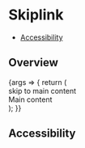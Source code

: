 
<Meta title="Components/SkipLink" component={SkipLink} />

# Skiplink

- [Accessibility](#accessibility)

## Overview

<Canvas>
  <Story name="default">
    {args => {
      return (
        <div>
          <SkipLink id="main">skip to main content</SkipLink>
          <main id="main" tabindex="-1" style={{paddingBottom: '5em'}}>
            Main content
          </main>
        </div>
      );
    }}
  </Story>
</Canvas>

## Accessibility

<SkipLinkA11y />
